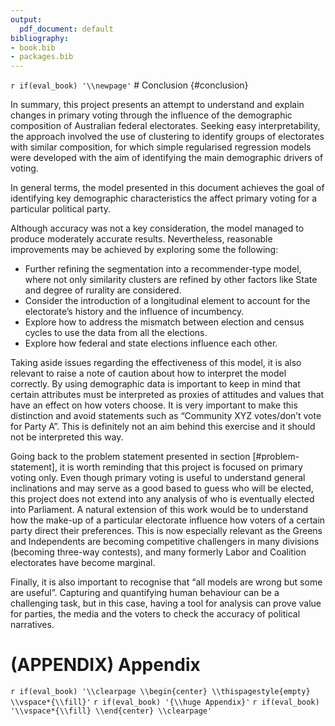```yaml
---
output:
  pdf_document: default
bibliography:
- book.bib
- packages.bib
---
```

`r if(eval_book) '\\newpage'`
# Conclusion {#conclusion}

In summary, this project presents an attempt to understand and explain changes in primary voting through the influence of the demographic composition of Australian federal electorates. Seeking easy interpretability, the approach involved the use of clustering to identify groups of electorates with similar composition, for which simple regularised regression models were developed with the aim of identifying the main demographic drivers of voting.

In general terms, the model presented in this document achieves the goal of identifying key demographic characteristics the affect primary voting for a particular political party. 

Although accuracy was not a key consideration, the model managed to produce moderately accurate results. Nevertheless, reasonable improvements may be achieved by exploring some the following:

* Further refining the segmentation into a recommender-type model, where not only similarity clusters are refined by other factors like State and degree of rurality are considered.
* Consider the introduction of a longitudinal element to account for the electorate's history and the influence of incumbency.
* Explore how to address the mismatch between election and census cycles to use the data from all the elections.
* Explore how federal and state elections influence each other.

Taking aside issues regarding the effectiveness of this model, it is also relevant to raise a note of caution about how to interpret the model correctly. By using demographic data is important to keep in mind that certain attributes must be interpreted as proxies of attitudes and values that have an effect on how voters choose. It is very important to make this distinction and avoid statements such as "Community XYZ votes/don't vote for Party A". This is definitely not an aim behind this exercise and it should not be interpreted this way.

Going back to the problem statement presented in section [#problem-statement], it is worth reminding that this project is focused on primary voting only. Even though primary voting is useful to understand general inclinations and may serve as a good based to guess who will be elected, this project does not extend into any analysis of who is eventually elected into Parliament. A natural extension of this work would be to understand how the make-up of a particular electorate influence how voters of a certain party direct their preferences. This is now especially relevant as the Greens and Independents are becoming competitive challengers in many divisions (becoming three-way contests), and many formerly Labor and Coalition electorates have become marginal.


Finally, it is also important to recognise that "all models are wrong but some are useful". Capturing and quantifying human behaviour can be a challenging task, but in this case, having a tool for analysis can prove value for parties, the media and the voters to check the accuracy of political narratives.


# (APPENDIX) Appendix {-} 
`r if(eval_book) '\\clearpage \\begin{center} \\thispagestyle{empty} \\vspace*{\\fill}'`
`r if(eval_book) '{\\huge Appendix}'`
`r if(eval_book) '\\vspace*{\\fill} \\end{center} \\clearpage'`





